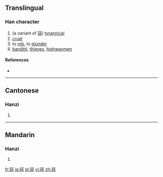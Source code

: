 ==Translingual==

===Han character===
{{Han char|rn=14|rad=冖|as=07|sn=9|four=|canj=BMUV|ids=⿱冖⿺元女}}

# (a variant of [[寇]]) [[tyrannical]]
# [[cruel]]
# to [[rob]], to [[plunder]]
# [[banditti]], [[thieves]], [[highwaymen]]

====References====
* {{Han ref|kx=0130.231|hdz=10304.010|uh=34C2|ud=13506}}

----

==Cantonese==

===Hanzi===
{{yue-hanzi|jyut=[[kaau3]], [[taau3]]|y=kaau3, taau3}}

# {{defn|lang=yue|sort=冖07}}

----

==Mandarin==

===Hanzi===
{{cmn-hanzi|pin=[[kòu]] ([[kou4]])|wg=k'ou<sup>4</sup>}}

# {{defn|lang=cmn|sort=冖07}}

[[fr:㓂]]
[[ja:㓂]]
[[pl:㓂]]
[[vi:㓂]]
[[zh:㓂]]